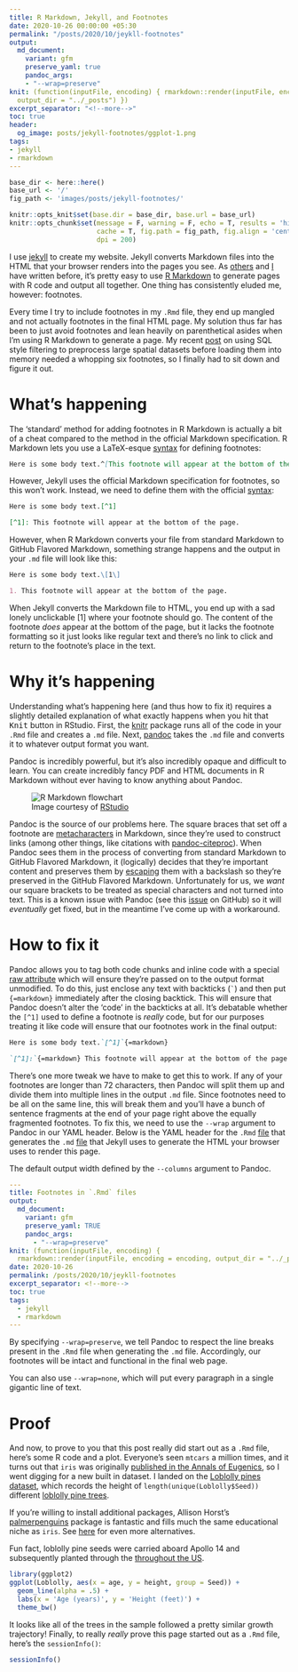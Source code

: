 ```yaml
---
title: R Markdown, Jekyll, and Footnotes
date: 2020-10-26 00:00:00 +05:30
permalink: "/posts/2020/10/jeykll-footnotes"
output:
  md_document:
    variant: gfm
    preserve_yaml: true
    pandoc_args:
    - "--wrap=preserve"
knit: (function(inputFile, encoding) { rmarkdown::render(inputFile, encoding = encoding,
  output_dir = "../_posts") })
excerpt_separator: "<!--more-->"
toc: true
header:
  og_image: posts/jekyll-footnotes/ggplot-1.png
tags:
- jekyll
- rmarkdown
---
```


```r
base_dir <- here::here()
base_url <- '/'
fig_path <- 'images/posts/jekyll-footnotes/'

knitr::opts_knit$set(base.dir = base_dir, base.url = base_url)
knitr::opts_chunk$set(message = F, warning = F, echo = T, results = 'hide',
                      cache = T, fig.path = fig_path, fig.align = 'center',
                      dpi = 200)
```

I use [jekyll](https://jekyllrb.com/) to create my website. Jekyll converts
Markdown files into the HTML that your browser renders into the pages you see.
As [others](http://svmiller.com/blog/2019/08/two-helpful-rmarkdown-jekyll-tips/)
and [I](/posts/2020/09/jekyll-html) have written before, it's pretty easy to use
[R Markdown](https://rmarkdown.rstudio.com/) to generate pages with R code and
output all together. One thing has consistently eluded me, however: footnotes.

<!--more-->

Every time I try to include footnotes in my `.Rmd` file, they end up mangled and
not actually footnotes in the final HTML page. My solution thus far has been to
just avoid footnotes and lean heavily on parenthetical asides when I'm using R
Markdown to generate a page. My recent [post](/posts/2020/09/spatial-sql) on
using SQL style filtering to preprocess large spatial datasets before loading
them into memory needed a whopping six footnotes, so I finally had to sit down
and figure it out.

# What's happening

The 'standard' method for adding footnotes in R Markdown is actually a bit of a
cheat compared to the method in the official Markdown specification. R Markdown
lets you use a LaTeX-esque [syntax](https://bookdown.org/yihui/rmarkdown/markdown-syntax.html)
for defining footnotes:

```md
Here is some body text.^[This footnote will appear at the bottom of the page.]
```

However, Jekyll uses the official Markdown specification for footnotes, so this
won't work. Instead, we need to define them with the official
[syntax](https://www.markdownguide.org/extended-syntax/#footnotes):

```md
Here is some body text.[^1]

[^1]: This footnote will appear at the bottom of the page.
```

However, when R Markdown converts your file from standard Markdown to GitHub
Flavored Markdown, something strange happens and the output in your `.md` file
will look like this:

```md
Here is some body text.\[1\]

1. This footnote will appear at the bottom of the page.
```

When Jekyll converts the Markdown file to HTML, you end up with a sad lonely
unclickable [1] where your footnote should go. The content of the footnote
*does* appear at the bottom of the page, but it lacks the footnote formatting so
it just looks like regular text and there's no link to click and return to the
footnote's place in the text.

# Why it's happening

Understanding what's happening here (and thus how to fix it) requires a slightly
detailed explanation of what exactly happens when you hit that <kbd>Knit</kbd>
button in RStudio. First, the [knitr](https://yihui.org/knitr/) package runs all
of the code in your `.Rmd` file and creates a `.md` file. Next,
[pandoc](https://pandoc.org/) takes the `.md` file and converts it to whatever
output format you want.`[^1]`{=markdown} 

`[^1]:`{=markdown} Pandoc is incredibly powerful, but it's also incredibly opaque and difficult to learn. You can create incredibly fancy PDF and HTML documents in R Markdown without ever having to know anything about Pandoc.


<figure>
  <img src="{{site.url}}/images/posts/jekyll-footnotes/rmarkdownflow.png" alt="R Markdown flowchart"/>
  <figcaption>Image courtesy of <a href="https://rmarkdown.rstudio.com/lesson-2.html">RStudio</a></figcaption>
</figure>

Pandoc is the source of our problems here. The square braces that set off a
footnote are [metacharacters](https://en.wikipedia.org/wiki/Metacharacter) in
Markdown, since they're used to construct links (among other things, like
citations with [pandoc-citeproc](https://github.com/jgm/pandoc-citeproc)).
When Pandoc sees them in the process of converting from standard Markdown to
GitHub Flavored Markdown, it (logically) decides that they're important content
and preserves them by  [escaping](https://en.wikipedia.org/wiki/Escape_character)
them with a backslash so they're preserved in the GitHub Flavored Markdown.
Unfortunately for us, we *want* our square brackets to be treated as special
characters and not turned into text. This is a known issue with Pandoc (see this
[issue](https://github.com/jgm/pandoc/issues/6259) on GitHub) so it will
*eventually* get fixed, but in the meantime I've come up with a workaround.

# How to fix it

Pandoc allows you to tag both code chunks and inline code with a special 
[raw attribute](https://pandoc.org/MANUAL.html#generic-raw-attribute) which will
ensure they're passed on to the output format unmodified. To do this, just
enclose any text with backticks (`` ` ``) and then put `{=markdown}` immediately
after the closing backtick. This will ensure that Pandoc doesn't alter the
'code' in the backticks at all. It's debatable whether the ``[^1]`` used to
define a footnote is *really* code, but for our purposes treating it like code
will ensure that our footnotes work in the final output:

```md
Here is some body text.`[^1]`{=markdown}

`[^1]:`{=markdown} This footnote will appear at the bottom of the page.
```

There's one more tweak we have to make to get this to work. If any of your
footnotes are longer than 72 characters,`[^2]`{=markdown} then Pandoc will split
them up and divide them into multiple lines in the output `.md` file. Since
footnotes need to be all on the same line, this will break them and you'll have
a bunch of sentence fragments at the end of your page right above the equally
fragmented footnotes. To fix this, we need to use the `--wrap` argument to
Pandoc in our YAML header. Below is the YAML header for the `.Rmd`
[file](https://github.com/jayrobwilliams/jayrobwilliams.github.io/blob/master/_source/2020-10-26-jekyll-footnotes.Rmd)
that
generates the `.md`
[file](https://github.com/jayrobwilliams/jayrobwilliams.github.io/blob/master/_posts/2020-10-26-jekyll-footnotes.md)
that Jekyll uses to generate the HTML your browser
uses to render this page.

`[^2]:`{=markdown} The default output width defined by the `--columns` argument to Pandoc.

```yaml
---
title: Footnotes in `.Rmd` files
output:
  md_document:
    variant: gfm
    preserve_yaml: TRUE
    pandoc_args: 
      - "--wrap=preserve"
knit: (function(inputFile, encoding) {
  rmarkdown::render(inputFile, encoding = encoding, output_dir = "../_posts") })
date: 2020-10-26
permalink: /posts/2020/10/jeykll-footnotes
excerpt_separator: <!--more-->
toc: true
tags:
  - jekyll
  - rmarkdown
---
```

By specifying `--wrap=preserve`, we tell Pandoc to respect the line breaks
present in the `.Rmd` file when generating the `.md` file.`[^3]`{=markdown}
Accordingly, our footnotes will be intact and functional in the final web page.

`[^3]: `{=markdown} You can also use `--wrap=none`, which will put every paragraph in a single gigantic line of text.

# Proof

And now, to prove to you that this post really did start out as a `.Rmd` file,
here's some R code and a plot. Everyone's seen `mtcars` a million times, and it
turns out that `iris` was originally
[published in the Annals of Eugenics](https://en.wikipedia.org/wiki/Iris_flower_data_set),
so I went digging for a new built in dataset.`[^4]`{=markdown} I landed on the
[Loblolly pines dataset](https://stat.ethz.ch/R-manual/R-patched/library/datasets/html/Loblolly.html),
which records the height of `length(unique(Loblolly$Seed))` different
[loblolly pine trees](https://en.wikipedia.org/wiki/Pinus_taeda).`[^5]`{=markdown}

`[^4]:`{=markdown} If you're willing to install additional packages, Allison Horst's [palmerpenguins](https://github.com/allisonhorst/palmerpenguins) package is fantastic and fills much the same educational niche as `iris`. See [here](https://www.meganstodel.com/posts/no-to-iris/) for even more alternatives.

`[^5]:`{=markdown} Fun fact, loblolly pine seeds were carried aboard Apollo 14 and subsequently planted through the [throughout the US](https://en.wikipedia.org/wiki/Moon_tree).

```r
library(ggplot2)
ggplot(Loblolly, aes(x = age, y = height, group = Seed)) +
  geom_line(alpha = .5) +
  labs(x = 'Age (years)', y = 'Height (feet)') +
  theme_bw()
```

It looks like all of the trees in the sample followed a pretty similar growth
trajectory! Finally, to really *really* prove this page started out as a `.Rmd`
file, here's the `sessionInfo()`:

```r
sessionInfo()
```
